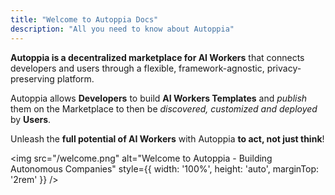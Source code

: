 ```yaml
---
title: "Welcome to Autoppia Docs"
description: "All you need to know about Autoppia"
---
```


**Autoppia is a decentralized marketplace for AI Workers** that connects developers and users through a flexible, framework-agnostic, privacy-preserving platform.

Autoppia allows **Developers** to build **AI Workers Templates** and *publish* them on the Marketplace to then be *discovered, customized and deployed* by **Users**.

Unleash the **full potential of AI Workers** with Autoppia **to act, not just think**!

<img
  src="/welcome.png"
  alt="Welcome to Autoppia - Building Autonomous Companies"
  style={{ width: '100%', height: 'auto', marginTop: '2rem' }}
/>

